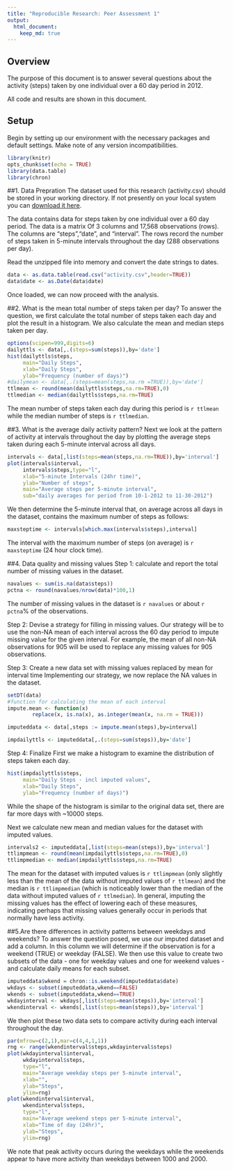 ---
title: "Reproducible Research: Peer Assessment 1"
output: 
  html_document:
    keep_md: true
---



## Overview
The purpose of this document is to answer several questions about the activity (steps) taken by one individual over a 60 day period in 2012.

All code and results are shown in this document.

## Setup
Begin by setting up our environment with the necessary packages and default settings. Make note of any version incompatibilities. 

```{r setoptions}
library(knitr)
opts_chunk$set(echo = TRUE)
library(data.table)
library(chron)
```

##1. Data Prepration
The dataset used for this research (activity.csv) should be stored in your working directory.  If not presently on your local system you can [download it here](https://d396qusza40orc.cloudfront.net/repdata%2Fdata%2Factivity.zip).

The data contains data for steps taken by one individual over a 60 day period.  The data is a matrix Of 3 columns and 17,568 observations (rows). The columns are "steps","date", and "interval". The rows record the number of steps taken in 5-minute intervals throughout the day (288 observations per day).

Read the unzipped file into memory and convert the date strings to dates.
```{r}
data <- as.data.table(read.csv("activity.csv",header=TRUE))
data$date <- as.Date(data$date)
```
Once loaded, we can now proceed with the analysis.


##2. What is the mean total number of steps taken per day?
To answer the question, we first calculate the total number of steps taken each day and plot the result in a histogram.  We also calculate the mean and median steps taken per day.

```{r}
options(scipen=999,digits=6)
dailyttls <- data[,.(steps=sum(steps)),by='date']
hist(dailyttls$steps,
     main="Daily Steps",
     xlab="Daily Steps",
     ylab="Frequency (number of days)")
#dailymean <- data[,.(steps=mean(steps,na.rm =TRUE)),by='date']
ttlmean <- round(mean(dailyttls$steps,na.rm=TRUE),0)
ttlmedian <- median(dailyttls$steps,na.rm=TRUE)
```
The mean number of steps taken each day during this period is `r ttlmean` while the median number of steps is `r ttlmedian`.

##3. What is the average daily activity pattern?
Next we look at the pattern of activity at intervals throughout the day by plotting the average steps taken during each 5-minute interval across all days.
```{r}
intervals <- data[,list(steps=mean(steps,na.rm=TRUE)),by='interval']
plot(intervals$interval,
     intervals$steps,type="l",
     xlab="5-minute Intervals (24hr time)",
     ylab="Number of steps",
     main="Average steps per 5-minute interval",
     sub="daily averages for period from 10-1-2012 to 11-30-2012")
```

We then determine the 5-minute interval that, on average across all days in the dataset, contains the maximum number of steps as follows:
```{r}
maxsteptime <- intervals[which.max(intervals$steps),interval]
```
The interval with the maximum number of steps (on average) is `r maxsteptime` (24 hour clock time).

##4. Data quality and missing values
Step 1: calculate and report the total number of missing values in the dataset.
```{r}
navalues <- sum(is.na(data$steps))
pctna <- round(navalues/nrow(data)*100,1)
```
The number of missing values in the dataset is `r navalues` or about `r pctna`% of the observations.

Step 2: Devise a strategy for filling in missing values.
Our strategy will be to use the non-NA mean of each interval across the 60 day period to impute missing value for the given interval. For example, the mean of all non-NA observations for 905 will be used to replace any missing values for 905 observations.

Step 3: Create a new data set with missing values replaced by mean for interval time
Implementing our strategy, we now replace the NA values in the dataset.
```{r}
setDT(data)
#function for calculating the mean of each interval
impute.mean <- function(x) 
        replace(x, is.na(x), as.integer(mean(x, na.rm = TRUE)))

imputeddata <- data[,steps := impute.mean(steps),by=interval]

impdailyttls <- imputeddata[,.(steps=sum(steps)),by='date']
```

Step 4: Finalize
First we make a histogram to examine the distribution of steps taken each day.
```{r}
hist(impdailyttls$steps,
     main="Daily Steps - incl imputed values",
     xlab="Daily Steps",
     ylab="Frequency (number of days)")
```

While the shape of the histogram is similar to the original data set, there are far more days with ~10000 steps.

Next we calculate new mean and median values for the dataset with imputed values.
```{r}
intervals2 <- imputeddata[,list(steps=mean(steps)),by='interval']
ttlimpmean <- round(mean(impdailyttls$steps,na.rm=TRUE),0)
ttlimpmedian <- median(impdailyttls$steps,na.rm=TRUE)
```
The mean for the dataset with imputed values is `r ttlimpmean` (only slightly less than the mean of the data without imputed values of `r ttlmean`) and the median is `r ttlimpmedian` (which is noticeably lower than the median of the data without imputed values of `r ttlmedian`). In general, imputing the missing values has the effect of lowering each of these measures, indicating perhaps that missing values generally occur in periods that normally have less activity.

##5.Are there differences in activity patterns between weekdays and weekends?
To answer the question posed, we use our imputed dataset and add a column.  In this column we will determine if the observation is for a weekend (TRUE) or weekday (FALSE).  We then use this value to create two subsets of the data -  one for weekday values and one for weekend values - and calculate daily means for each subset.

```{r}
imputeddata$wkend = chron::is.weekend(imputeddata$date)
wkdays <- subset(imputeddata,wkend==FALSE)
wkends <- subset(imputeddata,wkend==TRUE)
wkdayinterval <- wkdays[,list(steps=mean(steps)),by='interval']
wkendinterval <- wkends[,list(steps=mean(steps)),by='interval']
```

We then plot these two data sets to compare activity during each interval throughout the day.

```{r}
par(mfrow=c(2,1),mar=c(4,4,1,1))
rng <- range(wkendinterval$steps,wkdayinterval$steps)
plot(wkdayinterval$interval,
     wkdayinterval$steps,
     type="l",
     main="Average weekday steps per 5-minute interval",
     xlab="",
     ylab="Steps",
     ylim=rng)
plot(wkendinterval$interval,
     wkendinterval$steps,
     type="l",
     main="Average weekend steps per 5-minute interval",
     xlab="Time of day (24hr)",
     ylab="Steps",
     ylim=rng)
```

We note that peak activity occurs during the weekdays while the weekends appear to have more activity than weekdays between 1000 and 2000.
